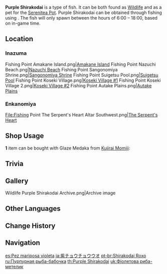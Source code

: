 {{About|the fish|the [[furnishing]]|Ornamental Purple Shirakodai}}
{{Item Infobox
|id           = 131014
|image        = Item Purple Shirakodai.png
|type         = Fish
|invCategory  = Materials
|lbFamily     = Fish
|lbGroup      = Butterflyfish
|lbType       = Wildlife
|location     = 
|quality      = 3
|description  = A gentle, elegant butterflyfish variant. It has a lovely, streamlined dorsal fin, and has the nickname "Queen of the Waters."<br />Lovely purple patterns run across its body, and they love to swim together in schools to fend off natural dangers and predators. But once this quirk of theirs was grasped by seasoned fisherpeople, they realized that all one needed to do was to lure a single fish into the trap, and all the rest would follow.
|source1      = [[Fishing]]
}}
'''Purple Shirakodai''' is a type of fish. It can be both found as [[Wildlife]] and as a pet for the [[Serenitea Pot]]. Purple Shirakodai can be obtained through fishing using {{Item|False Worm Bait|20}}. The fish will only spawn between the hours of 6:00 – 18:00, based on in-game time.

==Location==
{{Main|Fishing Points}}
===Inazuma===
<gallery>
Fishing Point Amakane Island.png|[[Fishing/Fishing Point#Amakane Island|Amakane Island]]
Fishing Point Nazuchi Beach.png|[[Fishing/Fishing Point#Nazuchi Beach|Nazuchi Beach]]
Fishing Point Sangonomiya Shrine.png|[[Fishing/Fishing Point#Sangonomiya Shrine|Sangonomiya Shrine]]
Fishing Point Suigetsu Pool.png|[[Fishing/Fishing Point#Suigetsu Pool|Suigetsu Pool]]
Fishing Point Koseki Village.png|[[Fishing/Fishing Point#Koseki Village 1|Koseki Village #1]]
Fishing Point Koseki Village 2.png|[[Fishing/Fishing Point#Koseki Village 2|Koseki Village #2]]
Fishing Point Autake Plains.png|[[Fishing/Fishing Point#Autake Plains|Autake Plains]]
</gallery>

===Enkanomiya===
<gallery>
File:Fishing Point The Serpent's Heart Altar Southwest.png|[[Fishing/Fishing Point#The Serpent's Heart|The Serpent's Heart]]
</gallery>

==Shop Usage==
'''1''' item can be bought with Glaze Medaka from [[Kujirai Momiji]]:

{{Shop/Header|currency=Fish}}
{{Shop|Narukawa Ukai|{{Card|Medaka|20}}{{Card|Glaze Medaka|20}}{{Card|Lunged Stickleback|20}}{{Card|Purple Shirakodai|20}}|1}}
{{Shop/Footer}}
==Trivia==
{{Transclude|Brown Shirakodai|Trivia}}

==Gallery==
<gallery>
Wildlife Purple Shirakodai Archive.png|Archive image
</gallery>

==Other Languages==
{{Other Languages
|en      = Purple Shirakodai
|zhs     = 流纹京紫蝶鱼
|zhs_rm  = Liúwén Jīngzǐ Diéyú
|zht     = 流紋京紫蝶魚
|zht_rm  = Liúwén Jīngzǐ Diéyú
|zh_tl   = Flow-Patterned Kyoto-Purple Butterflyfish
|ja      = 紫{{tt|チョウチョウウオ|蝶々魚}}
|ja_rm   = Murasaki Chouchou-uo{{Assumed}}
|ja_tl   = Purple Butterflyfish
|ko      = {{tt|자색|紫色}} 나비고기
|ko_rm   = Jasaek Nabigogi
|ko_tl   = Purple Butterflyfish
|es      = Pez mariposa violeta
|es_tl   = Purple Butterflyflish
|fr      = Poisson-papillon violet
|fr_tl   = Purple Butterflyflish
|ru      = Пурпурная рыба-бабочка
|ru_tl   = Purple Butterflyfish
|th      = Purple Shirakodai
|vi      = Cá Bướm Vân Tím
|vi_tl   = 
|de      = Lila Schmetterlingsfisch
|de_tl   = Purple Butterflyfish
|id      = Purple Shirakodai
|pt      = Shirakodai Roxo
|pt_tl   = 
|tr      = Mor Kırlangıç Balığı
|tr_tl   = 
|it      = Shirakodai viola
|it_tl   = 
}}

==Change History==
{{Change History|2.1}}

==Navigation==
{{Material Navbox|type=Fishing Materials|state=collapsed}}
{{Wildlife Navbox}}

[[es:Pez mariposa violeta]]
[[ja:紫チョウチョウウオ]]
[[pt-br:Shirakodai Roxo]]
[[ru:Пурпурная рыба-бабочка]]
[[th:Purple Shirakodai]]
[[uk:Фіолетова риба-метелик]]